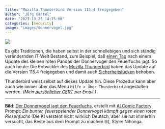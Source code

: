 ```yaml
---
title: "Mozilla Thunderbird Version 115.4 freigegeben"
author: "Jörg Kantel"
date: "2023-10-25 14:15:00"
categories: [Security]
image: "images/donnervogel.jpg"
---
```


[![](images/donnervogel-b.jpg)](https://www.flickr.com/photos/schockwellenreiter/53283029395/)


Es gibt Traditionen, die haben selbst in der schnellebigen und sich ständig verändernden IT-Welt Bestand, zum Beispiel, daß [einen Tag](https://kantel.github.io/posts/2023102401_firefox_update/) nach einem Update des kleinen roten Pandas der Donnervogel den Feuerfuchs jagt. So auch heute: Die Entwickler des [Mozilla Thunderbird](http://www.mozillamessaging.com/) haben das Update 
auf die Version 115.4 freigegeben und damit auch [Sicherheitslücken](https://www.thunderbird.net/en-US/thunderbird/115.4.0/releasenotes/) behoben.

Thunderbird weist selbst auf dieses Update hin. Diese Prozedur kann aber auch wie immer über das Menü `Hilfe > Über Thunderbird` angestoßen werden. *(Mein [persönlicher CERT](http://www.gwdg.de/~mreiman1/) per Email.)*

---

**Bild**: [Der Donnervogel jagt den Feuerfuchs](https://www.flickr.com/photos/schockwellenreiter/53283029395/), erstellt mit [AI Comic Factory](http://cognitiones.kantel-chaos-team.de/multimedia/computergraphik/comicfactory.html). Prompt: *Ein bunter, feuerspeiender Donnervogel kämpft gegen einen roten Riesenfuchs* (Die KI versteht nicht wirklich Deutsch, aber sie hat immerhin versucht, das Beste aus dem Prompt zu machen&nbsp;🤓), Style: Nihonga.